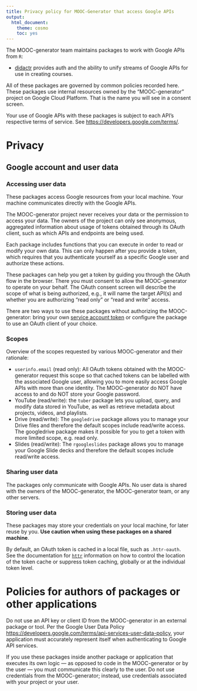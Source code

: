 ```yaml
---
title: Privacy policy for MOOC-Generator that access Google APIs
output: 
  html_document:
    theme: cosmo
    toc: yes
---
```


<!--
Heavily inspired by:
https://github.com/tidyverse/tidyverse.org/blob/master/content/google_privacy_policy.md
-->

The MOOC-generator team maintains packages to work with Google APIs from `R`:

  * [didactr](https://github.com/muschellij2/didactr) provides auth and the ability to unify streams of Google APIs for use in creating courses.
  
All of these packages are governed by common policies recorded here. These packages use internal resources owned by the "MOOC-generator" project on Google Cloud Platform. That is the name you will see in a consent screen.

Your use of Google APIs with these packages is subject to each API's respective
terms of service. See <https://developers.google.com/terms/>.
  
# Privacy

## Google account and user data

### Accessing user data

These packages access Google resources from your local machine. Your machine communicates directly with the Google APIs.

The MOOC-generator project never receives your data or the permission to access your data. The owners of the project can only see anonymous, aggregated information about usage of tokens obtained through its OAuth client, such as which APIs and endpoints are being used.

Each package includes functions that you can execute in order to read or modify your own data. This can only happen after you provide a token, which requires that you authenticate yourself as a specific Google user and authorize these actions. 

These packages can help you get a token by guiding you through the OAuth flow in the browser. There you must consent to allow the MOOC-generator to operate on your behalf. The OAuth consent screen will describe the scope of what is being authorized, e.g., it will name the target API(s) and whether you are authorizing "read only" or "read and write" access.

There are two ways to use these packages without authorizing the MOOC-generator: bring your own [service account token](https://developers.google.com/identity/protocols/OAuth2ServiceAccount) or configure the package to use an OAuth client of your choice.

### Scopes

Overview of the scopes requested by various MOOC-generator and their rationale:

  * `userinfo.email` (read only): All OAuth tokens obtained with the MOOC-generator request this scope so that cached tokens can be labelled with the associated Google user, allowing you to more easily access Google APIs with more than one identity. The MOOC-generator do NOT have access to and do NOT store your Google password.
  * YouTube (read/write): the `tuber` package lets you upload, query, and modify data stored in YouTube, as well as retrieve metadata about projects, videos, and playlists.
  * Drive (read/write): The `googledrive` package allows you to manage your Drive files and therefore the default scopes include read/write access. The googledrive package makes it possible for you to get a token with more limited scope, e.g. read only.
  * Slides (read/write): The `rgoogleslides` package allows you to manage your Google Slide decks and therefore the default scopes include read/write access. 

### Sharing user data

The packages only communicate with Google APIs. No user data is shared with the owners of the MOOC-generator, the MOOC-generator team, or any other servers.

### Storing user data

These packages may store your credentials on your local machine, for later reuse by you. **Use caution when using these packages on a shared machine**.

By default, an OAuth token is cached in a local file, such as `.httr-oauth`. See the documentation for [`httr`](https://github.com/r-lib/httr) information on how to control the location of the token cache or suppress token caching, globally or at the individual token level.

# Policies for authors of packages or other applications

Do not use an API key or client ID from the MOOC-generator in an external package or tool. Per the Google User Data Policy
<https://developers.google.com/terms/api-services-user-data-policy>, your
application must accurately represent itself when authenticating to Google API services.

If you use these packages inside another package or application that executes its own logic --- as opposed to code in the MOOC-generator or by the user --- you must communicate this clearly to the user. Do not use credentials from the MOOC-generator; instead, use credentials associated with your project or your user.
